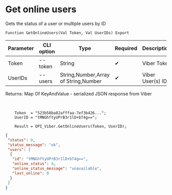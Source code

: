 ﻿---
sidebar_position: 4
---


# Get online users
 Gets the status of a user or multiple users by ID



`Function GetOnlineUsers(Val Token, Val UserIDs) Export`

  | Parameter | CLI option | Type | Required | Description |
  |-|-|-|-|-|
  | Token | --token | String | &#x2714; | Viber Token |
  | UserIDs | --users | String,Number,Array of String,Number | &#x2714; | Viber User(s) ID |

  
  Returns:  Map Of KeyAndValue - serialized JSON response from Viber

<br/>




```bsl title="Code example"
    Token  = "523b58ba82afffaa-7ef3b426...";
    UserID = "tMNGhftyUPrB3r1lD+bT4g==";

    Result = OPI_Viber.GetOnlineUsers(Token, UserID);
```
 



```json title="Result"
{
 "status": 0,
 "status_message": "ok",
 "users": [
  {
   "id": "tMNGhftyUPrB3r1lD+bT4g==",
   "online_status": 4,
   "online_status_message": "unavailable",
   "last_online": 0
  }
 ]
}
```
